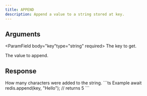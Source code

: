 ```yaml
---
title: APPEND
description: Append a value to a string stored at key.
---
```



## Arguments

<ParamField body="key"type="string" required>
  The key to get.
</ParamField>

<ParamField body="value" required>
  The value to append.
</ParamField>

## Response

<ResponseField  type="integer" required>
How many characters were added to the string.
</ResponseField>

<RequestExample>
```ts Example
await redis.append(key, "Hello");
// returns 5
```
</RequestExample>